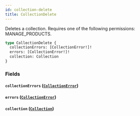 ```yaml
---
id: collection-delete
title: CollectionDelete
---
```


Deletes a collection. Requires one of the following permissions: MANAGE_PRODUCTS.

```graphql
type CollectionDelete {
  collectionErrors: [CollectionError!]!
  errors: [CollectionError!]!
  collection: Collection
}
```

### Fields

#### `collectionErrors` ([`CollectionError`](../../../developer/api-reference/objects/collection-error))

#### `errors` ([`CollectionError`](../../../developer/api-reference/objects/collection-error))

#### `collection` ([`Collection`](../../../developer/api-reference/objects/collection))
